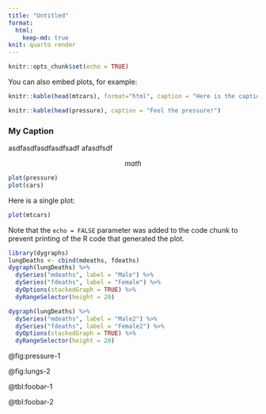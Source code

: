```yaml
---
title: "Untitled"
format: 
  html:
    keep-md: true
knit: quarto render
---
```


```r
knitr::opts_chunk$set(echo = TRUE)
```

You can also embed plots, for example:




```r
knitr::kable(head(mtcars), format="html", caption = "Here is the caption")

knitr::kable(head(pressure), caption = "Feel the pressure!")
```

::: {#thm:charles}
### My Caption

asdfasdfasdfasdfsadf
afasdfsdf

$$
math
$$
:::


```r
plot(pressure)
plot(cars)
```

Here is a single plot:

```r
plot(mtcars)
```


Note that the `echo = FALSE` parameter was added to the code chunk to prevent printing of the R code that generated the plot.

```r
library(dygraphs)
lungDeaths <- cbind(mdeaths, fdeaths)
dygraph(lungDeaths) %>%
  dySeries("mdeaths", label = "Male") %>%
  dySeries("fdeaths", label = "Female") %>%
  dyOptions(stackedGraph = TRUE) %>%
  dyRangeSelector(height = 20)

dygraph(lungDeaths) %>%
  dySeries("mdeaths", label = "Male2") %>%
  dySeries("fdeaths", label = "Female2") %>%
  dyOptions(stackedGraph = TRUE) %>%
  dyRangeSelector(height = 20)
```



@fig:pressure-1

@fig:lungs-2

@tbl:foobar-1

@tbl:foobar-2

